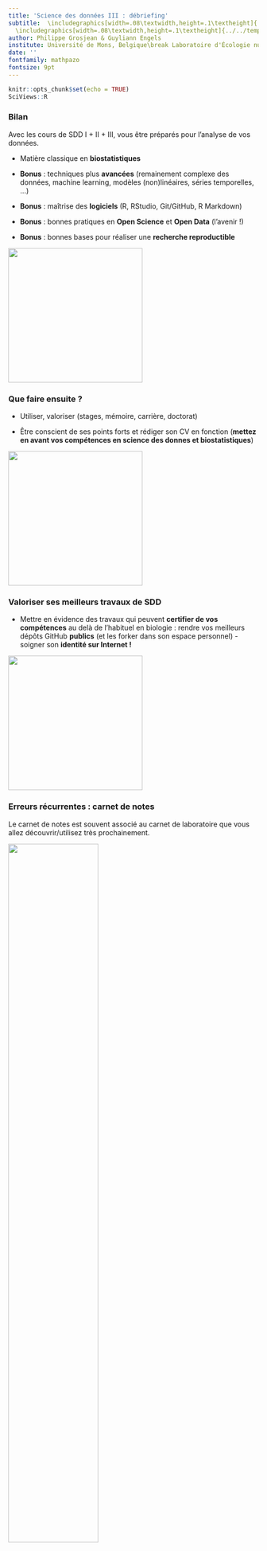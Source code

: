 ```yaml
---
title: 'Science des données III : débriefing'
subtitle:  \includegraphics[width=.08\textwidth,height=.1\textheight]{../../template/biodatascience.png}
  \includegraphics[width=.08\textwidth,height=.1\textheight]{../../template/SciViews-logo.pdf} \vfill SDD I, II & III... et après ?
author: Philippe Grosjean & Guyliann Engels 
institute: Université de Mons, Belgique\break Laboratoire d'Écologie numérique\break \includegraphics[width=.08\textwidth,height=.1\textheight]{../../template/EcoNum-logo.pdf} \break \url{https://wp.sciviews.org} \break \url{sdd@sciviews.org}
date: ''
fontfamily: mathpazo
fontsize: 9pt
---
```


```r
knitr::opts_chunk$set(echo = TRUE)
SciViews::R
```

### Bilan

Avec les cours de SDD I + II + III, vous être préparés pour l'analyse de vos données.

- Matière classique en **biostatistiques**

- **Bonus** : techniques plus **avancées** (remainement complexe des données, machine learning, modèles (non)linéaires, séries temporelles, ...)

- **Bonus** : maîtrise des **logiciels** (R, RStudio, Git/GitHub, R Markdown)

- **Bonus** : bonnes pratiques en **Open Science** et **Open Data** (l'avenir\ !)

- **Bonus** : bonnes bases pour réaliser une **recherche reproductible**

\center

![](figures/winner.jpg){width=270}

### Que faire ensuite ?

- Utiliser, valoriser (stages, mémoire, carrière, doctorat)

- Être conscient de ses points forts et rédiger son CV en fonction (**mettez en avant vos compétences en science des donnes et biostatistiques**)

\center

![](figures/resume.jpg){width=270}

### Valoriser ses meilleurs travaux de SDD

- Mettre en évidence des travaux qui peuvent **certifier de vos compétences** au delà de l'habituel en biologie\ : rendre vos meilleurs dépôts GitHub **publics** (et les forker dans son espace personnel) - soigner son **identité sur Internet\ !**

\center

![](figures/jordan_github.png){width=270}

### Erreurs récurrentes : carnet de notes

Le carnet de notes est souvent associé au carnet de laboratoire que vous allez découvrir/utilisez très prochainement.

\center

![](figures/research.jpg){width='60%'}

**Vous devez tout consigner clairement dans ce carnet**

### Erreurs récurrentes : rapport de synthèse

Un rapport de synthèse s'appuie sur un carnet de notes.

\center

![](figures/reporting.jpg){width='60%'}

Ce rapport doit être  **auto-suffisant**

### Vous avez la parole !

**Votre retour est très important pour améliorer nos cours de Science des Données.**

\center

![](figures/expression.jpg){width=250}

- Répondez aux questions (page Wooclap suivante), levez la main pour prendre la parole.

### On reste en contact...

Ce qu'on vous a enseigné en science des données vous est utile plus tard\ ? **Faites-le nous savoir\ ! Nous serons heureux d'avoir de vos nouvelles et de constater que notre travail est _utile_.**

Et n'oubliez pas SDD IV & V en Master 2... pour vous perfectionner.

\center

![](figures/happy.jpg){width=250}
